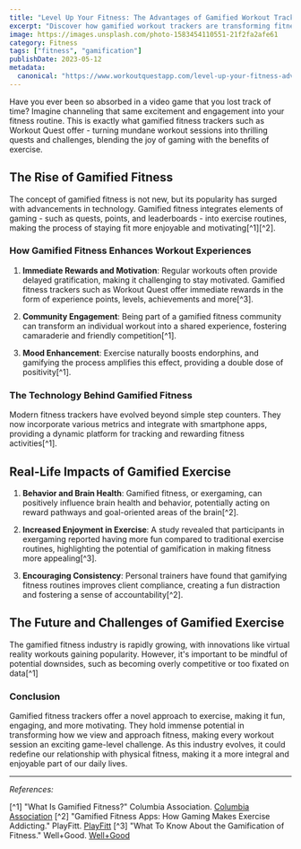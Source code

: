 ```yaml
---
title: "Level Up Your Fitness: The Advantages of Gamified Workout Trackers"
excerpt: "Discover how gamified workout trackers are transforming fitness routines into engaging, rewarding experiences, and why they might be the key to maintaining your workout motivation."
image: https://images.unsplash.com/photo-1583454110551-21f2fa2afe61
category: Fitness
tags: ["fitness", "gamification"]
publishDate: 2023-05-12
metadata:
  canonical: "https://www.workoutquestapp.com/level-up-your-fitness-advantages-of-gamified-workout-trackers"
---
```


Have you ever been so absorbed in a video game that you lost track of time? Imagine channeling that same excitement and engagement into your fitness routine. This is exactly what gamified fitness trackers such as Workout Quest offer - turning mundane workout sessions into thrilling quests and challenges, blending the joy of gaming with the benefits of exercise.

## The Rise of Gamified Fitness

The concept of gamified fitness is not new, but its popularity has surged with advancements in technology. Gamified fitness integrates elements of gaming - such as quests, points, and leaderboards - into exercise routines, making the process of staying fit more enjoyable and motivating[^1][^2].

### How Gamified Fitness Enhances Workout Experiences

1. **Immediate Rewards and Motivation**: Regular workouts often provide delayed gratification, making it challenging to stay motivated. Gamified fitness trackers such as Workout Quest offer immediate rewards in the form of experience points, levels, achievements and more[^3].
   
2. **Community Engagement**: Being part of a gamified fitness community can transform an individual workout into a shared experience, fostering camaraderie and friendly competition[^1].

3. **Mood Enhancement**: Exercise naturally boosts endorphins, and gamifying the process amplifies this effect, providing a double dose of positivity[^1].

### The Technology Behind Gamified Fitness

Modern fitness trackers have evolved beyond simple step counters. They now incorporate various metrics and integrate with smartphone apps, providing a dynamic platform for tracking and rewarding fitness activities[^1].

## Real-Life Impacts of Gamified Exercise

1. **Behavior and Brain Health**: Gamified fitness, or exergaming, can positively influence brain health and behavior, potentially acting on reward pathways and goal-oriented areas of the brain[^2].
   
2. **Increased Enjoyment in Exercise**: A study revealed that participants in exergaming reported having more fun compared to traditional exercise routines, highlighting the potential of gamification in making fitness more appealing[^3].

3. **Encouraging Consistency**: Personal trainers have found that gamifying fitness routines improves client compliance, creating a fun distraction and fostering a sense of accountability[^2].

## The Future and Challenges of Gamified Exercise

The gamified fitness industry is rapidly growing, with innovations like virtual reality workouts gaining popularity. However, it's important to be mindful of potential downsides, such as becoming overly competitive or too fixated on data[^1]

### Conclusion

Gamified fitness trackers offer a novel approach to exercise, making it fun, engaging, and more motivating. They hold immense potential in transforming how we view and approach fitness, making every workout session an exciting game-level challenge. As this industry evolves, it could redefine our relationship with physical fitness, making it a more integral and enjoyable part of our daily lives.

---

_References:_

[^1] "What Is Gamified Fitness?" Columbia Association. [Columbia Association](https://www.columbiaassociation.org/blog/what-is-gamified-fitness/)
[^2] "Gamified Fitness Apps: How Gaming Makes Exercise Addicting." PlayFitt. [PlayFitt](https://www.playfitt.ca/blogs/news/gamified-fitness-apps-how-gaming-makes-exercise-addicting)
[^3] "What To Know About the Gamification of Fitness." Well+Good. [Well+Good](https://www.wellandgood.com/gamification-fitness/)
